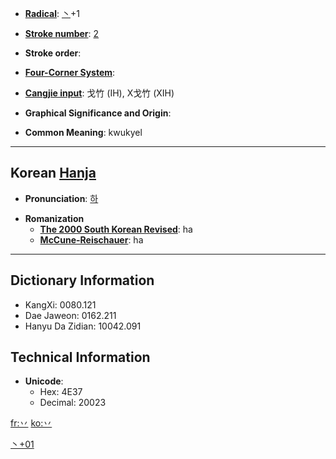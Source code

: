 * '''[[Wiktionary:Chinese radical index| Radical]]''': [[Wiktionary:Chinese radical index 丶|丶]]+1

* '''[[Wiktionary:Chinese total strokes index|Stroke number]]''': [[Wiktionary:Chinese total strokes index 2|2]]

* '''Stroke order''': 

* '''[[Wiktionary:Chinese four corner index|Four-Corner System]]''': 

* '''[[Wiktionary:Chinese Cangjie index|Cangjie input]]''': 戈竹 (IH), X戈竹 (XIH)

* '''Graphical Significance and Origin''': 

* '''Common Meaning''': kwukyel

----

== Korean [[Hanja]] ==

* '''Pronunciation''': [[하]]

* '''Romanization'''
** '''[[The 2000 South Korean Revised Romanization|The 2000 South Korean Revised]]''': ha
** '''[[McCune-Reischauer]]''': ha

----

== Dictionary Information ==

* KangXi: 0080.121
* Dae Jaweon: 0162.211
* Hanyu Da Zidian: 10042.091

== Technical Information ==

* '''Unicode''':
** Hex: 4E37
** Decimal: 20023

[[Category:Korean-only CJKV Characters|丶+01]]

[[fr:丷]]
[[ko:丷]]